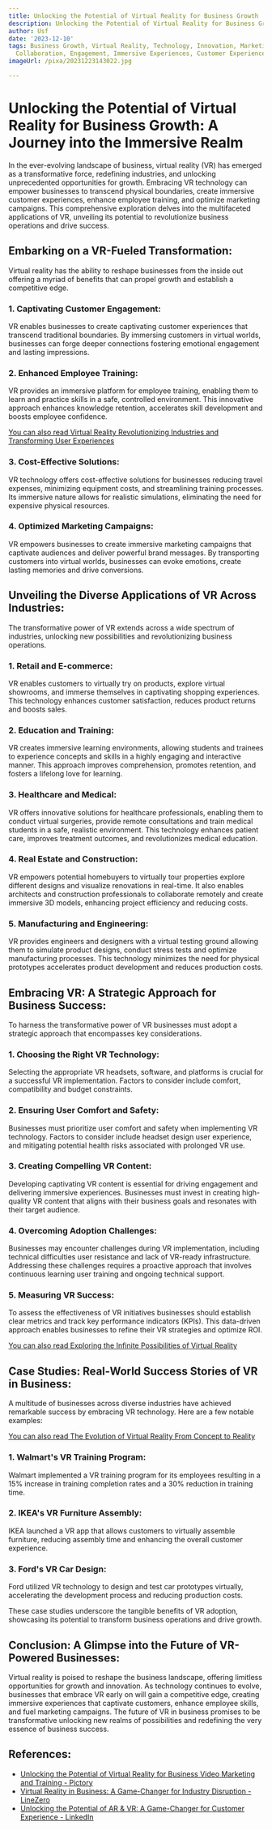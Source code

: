 ```yaml
---
title: Unlocking the Potential of Virtual Reality for Business Growth
description: Unlocking the Potential of Virtual Reality for Business Growth
author: Usf
date: '2023-12-10'
tags: Business Growth, Virtual Reality, Technology, Innovation, Marketing, Training,
  Collaboration, Engagement, Immersive Experiences, Customer Experience
imageUrl: /pixa/20231223143022.jpg

---
```

# Unlocking the Potential of Virtual Reality for  Business Growth: A Journey into the  Immersive Realm

In the ever-evolving landscape of business, virtual reality (VR) has emerged as a transformative force, redefining industries, and unlocking unprecedented opportunities for growth. Embracing VR technology can empower businesses to  transcend physical boundaries, create immersive customer  experiences, enhance employee training, and optimize marketing campaigns. This comprehensive exploration delves into the multifaceted applications of VR, unveiling its potential to revolutionize business operations and drive success.

## Embarking on a  VR-Fueled Transformation:

Virtual reality has  the ability to reshape businesses from the inside out offering  a myriad of benefits that can propel growth and establish a competitive edge.

### 1. Captivating Customer  Engagement:

VR  enables businesses to create captivating customer experiences that transcend  traditional boundaries. By  immersing customers in virtual  worlds, businesses can forge deeper connections fostering emotional  engagement and lasting impressions.

### 2. Enhanced Employee Training:

VR provides an immersive platform for  employee training, enabling them to learn and practice skills in a safe, controlled  environment. This innovative approach enhances knowledge  retention, accelerates  skill  development and boosts employee confidence.

[You can also  read Virtual  Reality Revolutionizing Industries and Transforming User Experiences](Virtual%20Reality%20Revolutionizing%20Industries%20and%20Transforming%20User%20Experiences)


### 3. Cost-Effective Solutions:

VR technology offers cost-effective  solutions for businesses reducing travel expenses, minimizing equipment costs, and  streamlining training  processes. Its immersive nature  allows for realistic simulations, eliminating the need for  expensive physical resources.

### 4. Optimized Marketing Campaigns:

VR empowers  businesses to create immersive marketing  campaigns that  captivate audiences and deliver powerful brand  messages. By transporting customers into virtual worlds, businesses can evoke emotions, create lasting memories and drive conversions.

## Unveiling the Diverse Applications of VR Across Industries:

The transformative power of VR extends across  a wide spectrum of industries, unlocking new possibilities and  revolutionizing business operations.

### 1. Retail and E-commerce:

VR enables customers to virtually try on products, explore virtual  showrooms, and immerse themselves in captivating shopping experiences. This technology enhances customer  satisfaction,  reduces product returns and boosts sales.

### 2. Education and Training:

VR creates immersive  learning environments, allowing students and trainees to experience concepts and skills in  a highly engaging and interactive manner. This approach improves comprehension, promotes  retention,  and fosters a lifelong love  for learning.

### 3. Healthcare and Medical:

VR offers innovative solutions for healthcare professionals,  enabling them  to conduct virtual surgeries, provide remote  consultations and train medical students in a safe, realistic environment. This  technology enhances patient care,  improves treatment outcomes, and revolutionizes medical education.

### 4. Real Estate and  Construction:

VR empowers potential homebuyers to virtually tour properties explore  different designs and visualize renovations in real-time. It also enables architects and construction professionals to collaborate remotely and create immersive 3D models, enhancing project efficiency and reducing costs.

### 5. Manufacturing and Engineering:

VR provides engineers and designers  with a virtual testing ground allowing them to simulate  product designs, conduct stress tests and optimize manufacturing processes. This technology minimizes the need for physical prototypes  accelerates  product development and reduces  production costs.

## Embracing VR: A  Strategic Approach for Business Success:

To harness the transformative power of VR businesses must adopt a strategic approach that encompasses key considerations.

### 1.  Choosing  the Right VR Technology:

Selecting the appropriate VR headsets, software, and platforms is  crucial for a successful VR implementation. Factors to consider include comfort, compatibility and budget  constraints.

### 2. Ensuring User Comfort  and Safety:

Businesses must prioritize user comfort  and safety when implementing VR technology. Factors to consider include headset design user experience,  and mitigating potential health  risks associated with prolonged  VR use.

### 3. Creating Compelling VR Content:

Developing captivating VR content  is essential for driving engagement and delivering immersive experiences. Businesses must invest in creating high-quality VR content  that aligns with  their business goals and  resonates with their target audience.

### 4. Overcoming Adoption Challenges:

Businesses may encounter challenges during VR implementation,  including technical difficulties user resistance and lack of VR-ready  infrastructure. Addressing these challenges requires a proactive approach that involves  continuous learning user  training and ongoing technical support.

### 5. Measuring VR Success:

To  assess the effectiveness of VR initiatives  businesses should establish clear metrics and track key performance indicators (KPIs). This data-driven approach enables businesses to refine their VR strategies and optimize ROI.

[You can also read Exploring the Infinite Possibilities of Virtual Reality](Exploring%20the%20Infinite%20Possibilities%20of%20Virtual%20Reality)


## Case Studies: Real-World Success Stories of  VR in  Business:

A multitude of businesses across diverse industries have achieved remarkable success by embracing VR technology. Here are a few notable examples:

[You can also read The Evolution of Virtual Reality From Concept to Reality](The%20Evolution%20of%20Virtual%20Reality%20From%20Concept%20to%20Reality)


### 1. Walmart's VR Training Program:

Walmart implemented a VR training program for its employees resulting in a 15% increase in training completion rates and a 30% reduction in training time.

### 2. IKEA's VR  Furniture Assembly:

IKEA launched  a VR app that allows customers to  virtually assemble furniture, reducing assembly time and enhancing the overall customer  experience.

### 3.  Ford's VR Car Design:

Ford utilized VR technology to design and test car prototypes  virtually, accelerating the development process and  reducing production costs.

These case studies underscore the tangible benefits  of VR adoption, showcasing its potential to transform business operations and drive growth.

## Conclusion: A Glimpse into the Future of VR-Powered Businesses:

Virtual  reality is poised to reshape the business  landscape, offering limitless opportunities for growth and innovation. As technology continues to  evolve, businesses that embrace VR early  on will gain a competitive edge, creating immersive experiences that captivate customers, enhance employee skills, and fuel marketing campaigns. The future  of VR in business promises to be transformative unlocking new  realms of  possibilities and redefining the  very essence of business success.

## References:
- [Unlocking the Potential of Virtual Reality for Business Video Marketing and Training - Pictory](https://pictory.ai/blog/unlocking-the-potential-of-virtual-reality-for-business-video-marketing-and-training)
- [Virtual Reality in Business: A Game-Changer for Industry Disruption - LineZero](https://www.linezero.com/blog/virtual-reality-in-business)
- [Unlocking the Potential of AR & VR: A Game-Changer for Customer Experience - LinkedIn](https://www.linkedin.com/pulse/unlocking-potential-ar-vr-game-changer-customer-sunil-chandarana)
